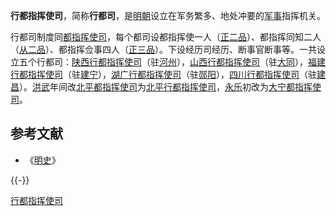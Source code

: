 '''行都指挥使司'''，简称'''行都司'''，是[[明朝|明朝]]设立在军务繁多、地处冲要的[[军事|军事]]指挥机关。

行都司制度同[[都指挥使司|都指挥使司]]，每个都司设都指挥使一人（[[正二品|正二品]]）、都指挥同知二人（[[从二品|从二品]]）、都指挥佥事四人（[[正三品|正三品]]）。下设经历司经历、断事官断事等。一共设立五个行都司：[[陕西行都指挥使司|陕西行都指挥使司]]（驻[[河州|河州]]），[[山西行都指挥使司|山西行都指挥使司]]（驻[[大同市|大同]]），[[福建行都指挥使司|福建行都指挥使司]]（驻[[建宁|建宁]]），[[湖广行都指挥使司|湖广行都指挥使司]]（驻[[郧阳|郧阳]]），[[四川行都指挥使司|四川行都指挥使司]]（驻[[建昌|建昌]]）。[[洪武|洪武]]年间改[[北平都指挥使司|北平都指挥使司]]为[[北平行都指挥使司|北平行都指挥使司]]，[[永乐|永乐]]初改为[[大宁都指挥使司|大宁都指挥使司]]。

==参考文献==
* 《[[明史|明史]]》

{{-}}
{{明朝行政区划|军}}

{{Government-official-hist-stub}}
[[Category:行都指挥使司|]]